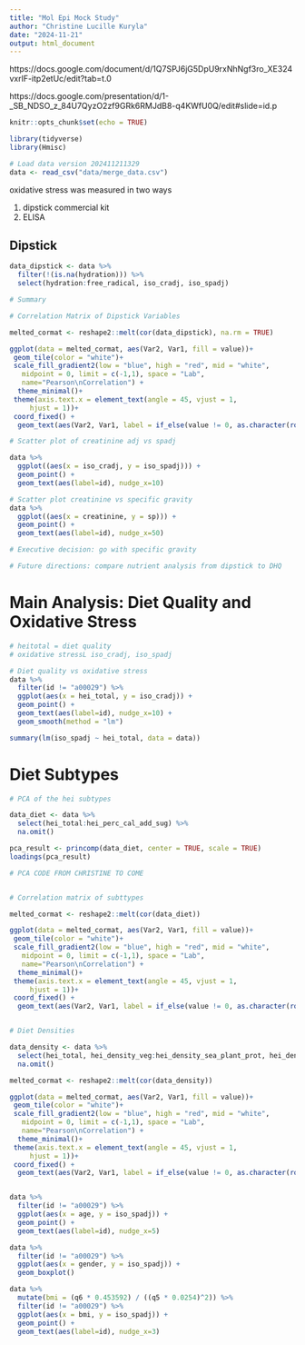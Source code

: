 ```yaml
---
title: "Mol Epi Mock Study"
author: "Christine Lucille Kuryla"
date: "2024-11-21"
output: html_document
---
```



https://docs.google.com/document/d/1Q7SPJ6jG5DpU9rxNhNgf3ro_XE324vxrlF-itp2etUc/edit?tab=t.0

https://docs.google.com/presentation/d/1-_SB_NDSO_z_84U7QyzO2zf9GRk6RMJdB8-q4KWfU0Q/edit#slide=id.p



```r
knitr::opts_chunk$set(echo = TRUE)

library(tidyverse)
library(Hmisc)

```

```r

# Load data version 202411211329
data <- read_csv("data/merge_data.csv")

```

oxidative stress was measured in two ways

1) dipstick commercial kit
2) ELISA

## Dipstick

```r

data_dipstick <- data %>% 
  filter(!(is.na(hydration))) %>% 
  select(hydration:free_radical, iso_cradj, iso_spadj)

# Summary

# Correlation Matrix of Dipstick Variables

melted_cormat <- reshape2::melt(cor(data_dipstick), na.rm = TRUE)

ggplot(data = melted_cormat, aes(Var2, Var1, fill = value))+
 geom_tile(color = "white")+
 scale_fill_gradient2(low = "blue", high = "red", mid = "white", 
   midpoint = 0, limit = c(-1,1), space = "Lab", 
   name="Pearson\nCorrelation") +
  theme_minimal()+ 
 theme(axis.text.x = element_text(angle = 45, vjust = 1, 
     hjust = 1))+
 coord_fixed() +
  geom_text(aes(Var2, Var1, label = if_else(value != 0, as.character(round(value, digits = 2)), " ")))

# Scatter plot of creatinine adj vs spadj

data %>% 
  ggplot((aes(x = iso_cradj, y = iso_spadj))) +
  geom_point() +
  geom_text(aes(label=id), nudge_x=10)

# Scatter plot creatinine vs specific gravity
data %>% 
  ggplot((aes(x = creatinine, y = sp))) +
  geom_point() +
  geom_text(aes(label=id), nudge_x=50)

# Executive decision: go with specific gravity

# Future directions: compare nutrient analysis from dipstick to DHQ


```

# Main Analysis: Diet Quality and Oxidative Stress

```r

# heitotal = diet quality
# oxidative stressL iso_cradj, iso_spadj

# Diet quality vs oxidative stress
data %>% 
  filter(id != "a00029") %>% 
  ggplot(aes(x = hei_total, y = iso_cradj)) +
  geom_point() +
  geom_text(aes(label=id), nudge_x=10) +
  geom_smooth(method = "lm")

summary(lm(iso_spadj ~ hei_total, data = data))

```


# Diet Subtypes

```r

# PCA of the hei subtypes

data_diet <- data %>% 
  select(hei_total:hei_perc_cal_add_sug) %>% 
  na.omit()

pca_result <- princomp(data_diet, center = TRUE, scale = TRUE)
loadings(pca_result)

# PCA CODE FROM CHRISTINE TO COME


# Correlation matrix of subttypes

melted_cormat <- reshape2::melt(cor(data_diet))

ggplot(data = melted_cormat, aes(Var2, Var1, fill = value))+
 geom_tile(color = "white")+
 scale_fill_gradient2(low = "blue", high = "red", mid = "white", 
   midpoint = 0, limit = c(-1,1), space = "Lab", 
   name="Pearson\nCorrelation") +
  theme_minimal()+ 
 theme(axis.text.x = element_text(angle = 45, vjust = 1, 
     hjust = 1))+
 coord_fixed() +
  geom_text(aes(Var2, Var1, label = if_else(value != 0, as.character(round(value, digits = 2)), " ")))


# Diet Densities

data_density <- data %>% 
  select(hei_total, hei_density_veg:hei_density_sea_plant_prot, hei_density_sodium, hei_density_ref_grain) %>% 
  na.omit()

melted_cormat <- reshape2::melt(cor(data_density))

ggplot(data = melted_cormat, aes(Var2, Var1, fill = value))+
 geom_tile(color = "white")+
 scale_fill_gradient2(low = "blue", high = "red", mid = "white", 
   midpoint = 0, limit = c(-1,1), space = "Lab", 
   name="Pearson\nCorrelation") +
  theme_minimal()+ 
 theme(axis.text.x = element_text(angle = 45, vjust = 1, 
     hjust = 1))+
 coord_fixed() +
  geom_text(aes(Var2, Var1, label = if_else(value != 0, as.character(round(value, digits = 2)), " ")))



```


```r

data %>% 
  filter(id != "a00029") %>% 
  ggplot(aes(x = age, y = iso_spadj)) +
  geom_point() +
  geom_text(aes(label=id), nudge_x=5)

data %>% 
  filter(id != "a00029") %>% 
  ggplot(aes(x = gender, y = iso_spadj)) +
  geom_boxplot()

data %>% 
  mutate(bmi = (q6 * 0.453592) / ((q5 * 0.0254)^2)) %>% 
  filter(id != "a00029") %>% 
  ggplot(aes(x = bmi, y = iso_spadj)) +
  geom_point() +
  geom_text(aes(label=id), nudge_x=3)

```

